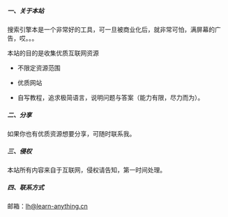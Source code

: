 ##### 一、关于本站

搜索引擎本是一个非常好的工具，可一旦被商业化后，就非常可怕，满屏幕的广告，哎。。。

本站的目的是收集优质互联网资源

- 不限定资源范围

- 优质网站

- 自写教程，追求极简语言，说明问题与答案（能力有限，尽力而为）。



##### 二、分享

如果你也有优质资源想要分享，可随时联系我。



##### 三、侵权

本站所有内容来自于互联网，侵权请告知，第一时间处理。


##### 四、联系方式

邮箱：<lh@learn-anything.cn>
